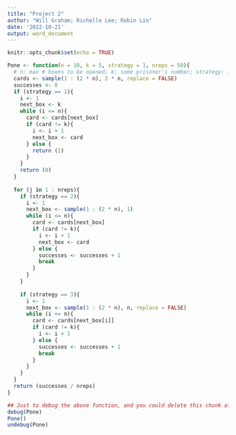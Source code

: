 ```yaml
---
title: "Project 2"
author: "Will Graham; Richelle Lee; Robin Lin"
date: '2022-10-21'
output: word_document
---
```


```r
knitr::opts_chunk$set(echo = TRUE)
```

```r
Pone <- function(n = 10, k = 5, strategy = 1, nreps = 50){
  # n: max # boxes to be opened; k: some prisoner's number; strategy: 1, 2, 3; nreps: # simulations.
  cards <- sample(1 : (2 * n), 2 * n, replace = FALSE)
  successes <- 0
  if (strategy == 1){
    i <- 1
    next_box <- k
    while (i <= n){
      card <- cards[next_box]
      if (card != k){
        i <- i + 1
        next_box <- card
      } else {
        return (1)
      } 
    } 
    return (0)
  }
  
  for (j in 1 : nreps){
    if (strategy == 2){
      i <- 1
      next_box <- sample(1 : (2 * n), 1)
      while (i <= n){
        card <- cards[next_box]
        if (card != k){
          i <- i + 1
          next_box <- card
        } else {
          successes <- successes + 1
          break
        } 
      } 
    }
    
    if (strategy == 3){
      i <- 1
      next_box <- sample(1 : (2 * n), n, replace = FALSE)
      while (i <= n){
        card <- cards[next_box[i]]
        if (card != k){
          i <- i + 1
        } else {
          successes <- successes + 1
          break
        } 
      } 
    }
  }
  return (successes / nreps)
}
```

```r
## Just to debug the above function, and you could delete this chunk afterwards.
debug(Pone)
Pone()
undebug(Pone)
```

